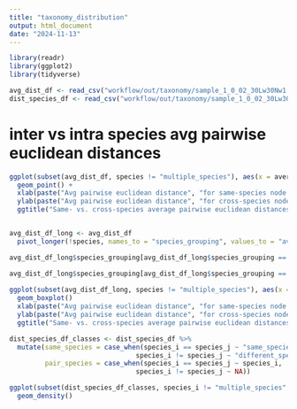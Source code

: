```yaml
---
title: "taxonomy_distribution"
output: html_document
date: "2024-11-13"
---
```


```r
library(readr)
library(ggplot2)
library(tidyverse)

avg_dist_df <- read_csv("workflow/out/taxonomy/sample_1_0_02_30Lw30Nw1.0p1.0q150k_species_averageDistance.csv")
dist_species_df <- read_csv("workflow/out/taxonomy/sample_1_0_02_30Lw30Nw1.0p1.0q150k_species_distancesWithTax.csv", guess_max = 10000)
```

# inter vs intra species avg pairwise euclidean distances
```r
ggplot(subset(avg_dist_df, species != "multiple_species"), aes(x = average_pw_euclidean_distance_same_species, average_pw_euclidean_distance_cross_species)) +
  geom_point() +
  xlab(paste("Avg pairwise euclidean distance", "for same-species node pairs", sep="\n")) +
  ylab(paste("Avg pairwise euclidean distance", "for cross-species node pairs", sep="\n")) +
  ggtitle("Same- vs. cross-species average pairwise euclidean distances")


avg_dist_df_long <- avg_dist_df
  pivot_longer(!species, names_to = "species_grouping", values_to = "avg_pairwise_euclidean_distance")

avg_dist_df_long$species_grouping[avg_dist_df_long$species_grouping == "average_pw_euclidean_distance_same_species"] <- "same_species"

avg_dist_df_long$species_grouping[avg_dist_df_long$species_grouping == "average_pw_euclidean_distance_cross_species"] <- "cross_species"
  
ggplot(subset(avg_dist_df_long, species != "multiple_species"), aes(x = species_grouping, avg_pairwise_euclidean_distance)) +
  geom_boxplot() 
  xlab(paste("Avg pairwise euclidean distance", "for same-species node pairs", sep="\n")) +
  ylab(paste("Avg pairwise euclidean distance", "for cross-species node pairs", sep="\n")) +
  ggtitle("Same- vs. cross-species average pairwise euclidean distances")

```


```r
dist_species_df_classes <- dist_species_df %>%
  mutate(same_species = case_when(species_i == species_j ~ "same_species", 
                                species_i != species_j ~ "different_species"), 
         pair_species = case_when(species_i == species_j ~ species_i, 
                                species_i != species_j ~ NA)) 
```

```r
ggplot(subset(dist_species_df_classes, species_i != "multiple_species" | species_j != "multiple_species"), aes(x = distance, color = same_species)) +
  geom_density()


```

